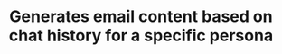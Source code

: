 ---
title: Generates email content based on chat history for a specific persona
openapi: 'POST /api/v1/{persona}/generate/content/emails'
---